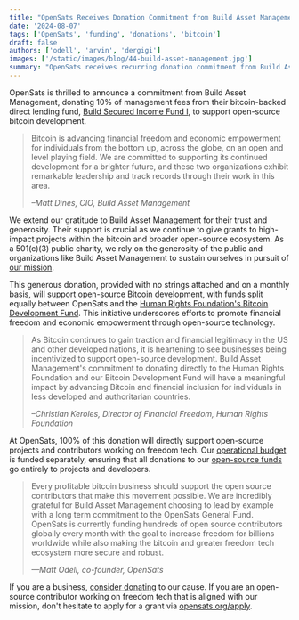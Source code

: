 ```yaml
---
title: "OpenSats Receives Donation Commitment from Build Asset Management"
date: '2024-08-07'
tags: ['OpenSats', 'funding', 'donations', 'bitcoin']
draft: false
authors: ['odell', 'arvin', 'dergigi']
images: ['/static/images/blog/44-build-asset-management.jpg']
summary: "OpenSats receives recurring donation commitment from Build Asset Management for open-source Bitcoin development."
---
```


OpenSats is thrilled to announce a commitment from Build Asset Management,
donating 10% of management fees from their bitcoin-backed direct lending
fund, [Build Secured Income Fund
I](https://getbuilding.com/private-credit/build-secured-income-fund-i/), to
support open-source bitcoin development.

> Bitcoin is advancing financial freedom and economic empowerment for
> individuals from the bottom up, across the globe, on an open and level playing
> field. We are committed to supporting its continued development for a brighter
> future, and these two organizations exhibit remarkable leadership and track
> records through their work in this area.
>
> <cite>–Matt Dines, CIO, Build Asset Management</cite>

We extend our gratitude to Build Asset Management for their trust and
generosity. Their support is crucial as we continue to give grants to high-impact
projects within the bitcoin and broader open-source ecosystem. As a 501(c)(3)
public charity, we rely on the generosity of the public and organizations like
Build Asset Management to sustain ourselves in pursuit of [our
mission](/mission).

This generous donation, provided with
no strings attached and on a monthly basis, will support open-source Bitcoin
development, with funds split equally between OpenSats and the [Human Rights
Foundation's Bitcoin Development Fund](https://hrf.org/devfund). This initiative
underscores efforts to promote financial freedom and economic empowerment
through open-source technology.

> As Bitcoin continues to gain traction and financial legitimacy in the US and
> other developed nations, it is heartening to see businesses being incentivized
> to support open-source development. Build Asset Management's commitment to
> donating directly to the Human Rights Foundation and our Bitcoin Development
> Fund will have a meaningful impact by advancing Bitcoin and financial
> inclusion for individuals in less developed and authoritarian countries.
>
> <cite>–Christian Keroles, Director of Financial Freedom, Human Rights
> Foundation</cite>

At OpenSats, 100% of this donation will directly support open-source projects
and contributors working on freedom tech. Our [operational budget](/funds/ops)
is funded separately, ensuring that all donations to our [open-source
funds](/funds/) go entirely to projects and developers.

> Every profitable bitcoin business should support the open source contributors
> that make this movement possible. We are incredibly grateful for Build Asset
> Management choosing to lead by example with a long term commitment to the
> OpenSats General Fund. OpenSats is currently funding hundreds of open source
> contributors globally every month with the goal to increase freedom for
> billions worldwide while also making the bitcoin and greater freedom tech
> ecosystem more secure and robust. 
>
> <cite>—Matt Odell, co-founder, OpenSats</cite>
>

If you are a business, [consider donating](/donate) to our cause. If you are an
open-source contributor working on freedom tech that is aligned with our
mission, don't hesitate to apply for a grant via [opensats.org/apply](/apply).
